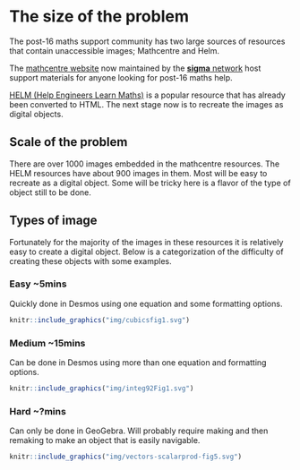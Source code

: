 # The size of the problem

The post-16 maths support community has two large sources of resources that contain unaccessible images; Mathcentre and Helm.

The [mathcentre website](https://www.mathcentre.ac.uk/) now maintained by the [**sigma** network](http://www.sigma-network.ac.uk/) host support materials for anyone looking for post-16 maths help.

[HELM (Help Engineers Learn Maths)](https://github.bath.ac.uk/pages/MASH/HELM/) is a popular resource that has already been converted to HTML. The next stage now is to recreate the images as digital objects.

## Scale of the problem

There are over 1000 images embedded in the mathcentre resources. The HELM resources have about 900 images in them.  Most will be easy to recreate as a digital object. Some will be tricky here is a flavor of the type of object still to be done.

## Types of image

Fortunately for the majority of the images in these resources it is relatively easy to create a digital object. Below is a categorization of the difficulty of creating these objects with some examples.

### Easy ~5mins

Quickly done in Desmos using one equation and some formatting options.

```r
knitr::include_graphics("img/cubicsfig1.svg")
```

### Medium ~15mins

Can be done in Desmos using more than one equation and formatting options.

```r
knitr::include_graphics("img/integ92Fig1.svg")
```

### Hard ~?mins

Can only be done in GeoGebra. Will probably require making and then remaking to make an object that is easily navigable.

```r
knitr::include_graphics("img/vectors-scalarprod-fig5.svg")
```
